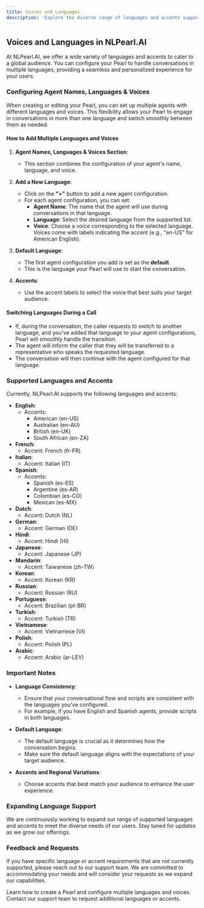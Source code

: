 ```yaml
---
title: Voices and Languages
description: 'Explore the diverse range of languages and accents supported by NLPearl.AI.'
---
```



## Voices and Languages in NLPearl.AI

At NLPearl.AI, we offer a wide variety of languages and accents to cater to a global audience. You can configure your Pearl to handle conversations in multiple languages, providing a seamless and personalized experience for your users.

### Configuring Agent Names, Languages & Voices

When creating or editing your Pearl, you can set up multiple agents with different languages and voices. This flexibility allows your Pearl to engage in conversations in more than one language and switch smoothly between them as needed.

#### How to Add Multiple Languages and Voices

1. **Agent Names, Languages & Voices Section**:
   - This section combines the configuration of your agent's name, language, and voice.

2. **Add a New Language**:
   - Click on the **"+"** button to add a new agent configuration.
   - For each agent configuration, you can set:
     - **Agent Name**: The name that the agent will use during conversations in that language.
     - **Language**: Select the desired language from the supported list.
     - **Voice**: Choose a voice corresponding to the selected language. Voices come with labels indicating the accent (e.g., "en-US" for American English).

3. **Default Language**:
   - The first agent configuration you add is set as the **default**.
   - This is the language your Pearl will use to start the conversation.

4. **Accents**:
   - Use the accent labels to select the voice that best suits your target audience.

#### Switching Languages During a Call

- If, during the conversation, the caller requests to switch to another language, and you've added that language to your agent configurations, Pearl will smoothly handle the transition.
- The agent will inform the caller that they will be transferred to a representative who speaks the requested language.
- The conversation will then continue with the agent configured for that language.

### Supported Languages and Accents

Currently, NLPearl.AI supports the following languages and accents:

- **English**:
  - Accents:
    - American (en-US)
    - Australian (en-AU)
    - British (en-UK)
    - South African (en-ZA)
- **French**:
  - Accent: French (fr-FR)
- **Italian**:
  - Accent: Italian (IT)
- **Spanish**:
  - Accents:
    - Spanish (es-ES)
    - Argentine (es-AR)
    - Colombian (es-CO)
    - Mexican (es-MX)
- **Dutch**:
  - Accent: Dutch (NL)
- **German**:
  - Accent: German (DE)
- **Hindi**:
  - Accent: Hindi (HI)
- **Japanese**:
  - Accent: Japanese (JP)
- **Mandarin**:
  - Accent: Taiwanese (zh-TW)
- **Korean**:
  - Accent: Korean (KR)
- **Russian**:
  - Accent: Russian (RU)
- **Portuguese**:
  - Accent: Brazilian (pt-BR)
- **Turkish**:
  - Accent: Turkish (TR)
- **Vietnamese**:
  - Accent: Vietnamese (VI)
- **Polish**:
  - Accent: Polish (PL)
- **Arabic**:
  - Accent: Arabic (ar-LEV)




### Important Notes

- **Language Consistency**:
  - Ensure that your conversational flow and scripts are consistent with the languages you've configured.
  - For example, if you have English and Spanish agents, provide scripts in both languages.

- **Default Language**:
  - The default language is crucial as it determines how the conversation begins.
  - Make sure the default language aligns with the expectations of your target audience.

- **Accents and Regional Variations**:
  - Choose accents that best match your audience to enhance the user experience.

### Expanding Language Support

We are continuously working to expand our range of supported languages and accents to meet the diverse needs of our users. Stay tuned for updates as we grow our offerings.

### Feedback and Requests

If you have specific language or accent requirements that are not currently supported, please reach out to our support team. We are committed to accommodating your needs and will consider your requests as we expand our capabilities.

<CardGroup cols={2}>
  <Card
    title="Create Your Pearl"
    icon="wand-magic"
    href="/pages/create_pearl"
  >
    Learn how to create a Pearl and configure multiple languages and voices.
  </Card>
  <Card
    title="Contact Support"
    icon="headset"
    href="mailto:support@nlpearl.ai"
  >
    Contact our support team to request additional languages or accents.
  </Card>
</CardGroup>
